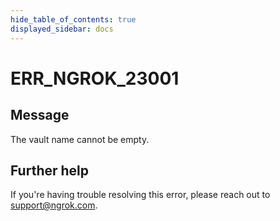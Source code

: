 ```yaml
---
hide_table_of_contents: true
displayed_sidebar: docs
---
```



# ERR_NGROK_23001

## Message

The vault name cannot be empty.

<ErrorDetails error="err_ngrok_23001" />

## Further help

If you're having trouble resolving this error, please reach out to [support@ngrok.com](mailto:support@ngrok.com?subject=Help%20with%20ERR_NGROK_23001).
